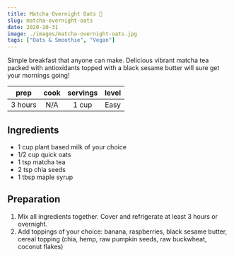 ```yaml
---
title: Matcha Overnight Oats 🍵
slug: matcha-overnight-oats
date: 2020-10-31
image: ./images/matcha-overnight-oats.jpg
tags: ["Oats & Smoothie", "Vegan"]
---
```


<StyledParagraph>Simple breakfast that anyone can make. Delicious vibrant matcha tea packed with antioxidants topped with a black sesame butter will sure get your mornings going!</StyledParagraph>

| prep | cook | servings | level |
| :--: | :--: | :------: | :---: |
| 3 hours | N/A |  1 cup  | Easy  |

## Ingredients

- <ListItem>1 cup plant based milk of your choice</ListItem>
- <ListItem>1/2 cup quick oats</ListItem>
- <ListItem>1 tsp matcha tea</ListItem>
- <ListItem>2 tsp chia seeds</ListItem>
- <ListItem>1 tbsp maple syrup</ListItem>

## Preparation

1. Mix all ingredients together. Cover and refrigerate at least 3 hours or overnight.
2. Add toppings of your choice: banana, raspberries, black sesame butter, cereal topping (chia, hemp, raw pumpkin seeds, raw buckwheat, coconut flakes) 
